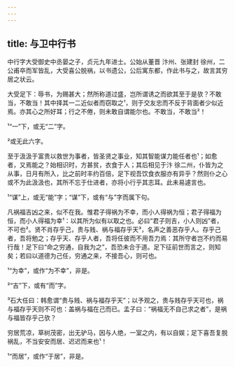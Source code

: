 ```yaml
---
---
---
```

title: 与卫中行书
---







中行字大受御史中丞晏之子，贞元九年进士。公始从董晋 汴州、张建封 徐州，二公甫卒而军皆乱，大受喜公脱祸，以书遗公，公后寓东都，作此书与之，故言其穷居之状云。

大受足下：辱书，为赐甚大；然所称道过盛，岂所谓诱之而欲其至于是欤？不敢当，不敢当！其中择其一二近似者而窃取之¹，则于交友忠而不反于背面者少似近焉。亦其心之所好耳；行之不倦，则未敢自谓能尔也。不敢当，不敢当²！

¹“一”下，或无“二”字。

²或无此六字。

至于汲汲于富贵以救世为事者，皆圣贤之事业，知其智能谋力能任者也¹；如愈者，又焉能之？始相识时，方甚贫，衣食于人；其后相见于汴 徐二州，仆皆为之从事，日月有所入，比之前时丰约百倍，足下视吾饮食衣服亦有异乎？然则仆之心或不为此汲汲也，其所不忘于仕进者，亦将小行乎其志耳。此未易遽言也。

¹“谋”上，或无“能”字；“谋”下，或有“与”字而属下句。

凡祸福吉凶之来，似不在我。惟君子得祸为不幸，而小人得祸为恒；君子得福为恒，而小人得福为幸¹：以其所为似有以取之也。必曰“君子则吉，小人则凶”者，不可也²。贤不肖存乎己，贵与贱、祸与福存乎天³，名声之善恶存乎人。存乎己者，吾将勉之；存乎天、存乎人者，吾将任彼而不用吾力焉：其所守者岂不约而易行哉！足下曰“命之穷通，自我为之”，吾恐未合于道。足下征前世而言之，则知矣；若曰以道德为己任，穷通之来，不接吾心，则可也。

¹“为幸”，或作“为不幸”，非是。

²“吉”下，或有“而”字。

³石大任曰：韩愈谓“贵与贱、祸与福存乎天”；以予观之，贵与贱存乎天可也，祸与福存乎天则不可也：盖祸与福在己而已。孟子曰：“祸福无不自己求之者”，是祸与福皆存乎己欤？

穷居荒凉，草树茂密，出无驴马，因与人绝，一室之内，有以自娱；足下喜吾复脱祸乱，不当安安而居、迟迟而来也¹！

¹“而居”，或作“于居”，非是。